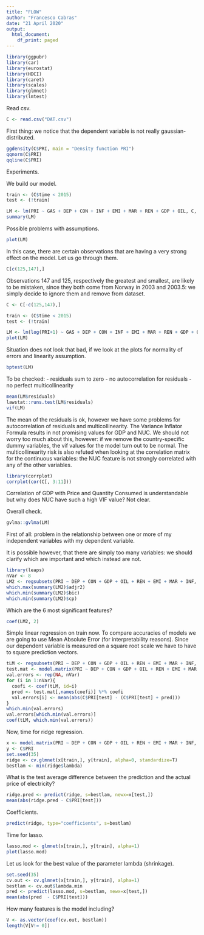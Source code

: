 ```yaml
---
title: "FLOW"
author: "Francesco Cabras"
date: "21 April 2020"
output:
  html_document:
    df_print: paged
---
```

```r
library(ggpubr)
library(car)
library(eurostat)
library(HDCI)
library(caret)
library(scales)
library(glmnet)
library(lmtest)
```

Read csv.

```r
C <- read.csv("DAT.csv")
```

First thing: we notice that the dependent variable is not really gaussian-distributed.

```r
ggdensity(C$PRI, main = "Density function PRI")
qqnorm(C$PRI)
qqline(C$PRI)
```
Experiments.

We build our model.

```r
train <- (C$time < 2015)
test <- (!train)

LM <- lm(PRI ~ GAS + DEP + CON + INF + EMI + MAR + REN + GDP + OIL, C, subset=train)
summary(LM)
```

Possible problems with assumptions. 

```r
plot(LM)
```

In this case, there are certain observations that are having a very strong effect on the model.
Let us go through them. 

```r
C[c(125,147),]
```

Observations 147 and 125, respectively the greatest and smallest, are likely to be mistaken, since they both come from Norway in 2003 and 2003.5: we simply decide to ignore them and remove from dataset.

```r
C <- C[-c(125,147),]

train <- (C$time < 2015)
test <- (!train)

LM <- lm(log(PRI+1) ~ GAS + DEP + CON + INF + EMI + MAR + REN + GDP + OIL, C, subset=train)
plot(LM)
```

Situation does not look that bad, if we look at the plots for normality of errors and linearity assumption.

```r
bptest(LM)
```

To be checked:
- residuals sum to zero
- no autocorrelation for residuals
- no perfect multicollinearity

```r
mean(LM$residuals)
lawstat::runs.test(LM$residuals)
vif(LM)
```

The mean of the residuals is ok, however we have some problems for autocorrelation of residuals and multicollinearity. The Variance Inflator Formula results in not promising values for GDP and NUC. We should not worry too much about this, however: if we remove the country-specific dummy variables, the vif values for the model turn out to be normal. The multicollinearity risk is also refuted when looking at the correlation matrix for the continuous variables: the NUC feature is not strongly correlated with any of the other variables.

```r
library(corrplot)
corrplot(cor(C[, 3:11]))
```

Correlation of GDP with Price and Quantity Consumed is understandable but why does NUC have such a high VIF value? Not clear.

Overall check.

```r
gvlma::gvlma(LM)
```

First of all: problem in the relationship between one or more of my independent variables with my dependent variable.

It is possible however, that there are simply too many variables: we should clarify which are important and which instead are not.

```R
library(leaps)
nVar <- 8
LM2 <- regsubsets(PRI ~ DEP + CON + GDP + OIL + REN + EMI + MAR + INF, C, nvmax = nVar)
which.max(summary(LM2)$adjr2)
which.min(summary(LM2)$bic)
which.min(summary(LM2)$cp)
```

Which are the 6 most significant features?

```r
coef(LM2, 2)
```

Simple linear regression on train now. To compare accuracies of models we are going to use Mean Absolute Error (for interpretability reasons). Since our dependent variable is measured on a square root scale we have to have to square prediction vectors.

```R
tLM <- regsubsets(PRI ~ DEP + CON + GDP + OIL + REN + EMI + MAR + INF, C, subset=train, nvmax = nVar)
test.mat <- model.matrix(PRI ~ DEP + CON + GDP + OIL + REN + EMI + MAR + INF, data=C[test,])
val.errors <- rep(NA, nVar)
for (i in 1:nVar){
  coefi <- coef(tLM, id=i)
  pred <- test.mat[,names(coefi)] %*% coefi
  val.errors[i] <- mean(abs(C$PRI[test] - (C$PRI[test] + pred)))
}
which.min(val.errors)
val.errors[which.min(val.errors)]
coef(tLM, which.min(val.errors))
```

Now, time for ridge regression.

```r
x <- model.matrix(PRI ~ DEP + CON + GDP + OIL + REN + EMI + MAR + INF, C)[,-1]
y <- C$PRI
set.seed(35)
ridge <- cv.glmnet(x[train,], y[train], alpha=0, standardize=T)
bestlam <- min(ridge$lambda)
```

What is the test average difference between the prediction and the actual price of electricity?

```r
ridge.pred <- predict(ridge, s=bestlam, newx=x[test,])
mean(abs(ridge.pred - C$PRI[test]))
```

Coefficients.

```r
predict(ridge, type="coefficients", s=bestlam)
```

Time for lasso.

```r
lasso.mod <- glmnet(x[train,], y[train], alpha=1)
plot(lasso.mod)
```

Let us look for the best value of the parameter lambda (shrinkage).

```r
set.seed(35)
cv.out <- cv.glmnet(x[train,], y[train], alpha=1)
bestlam <- cv.out$lambda.min
pred <- predict(lasso.mod, s=bestlam, newx=x[test,])
mean(abs(pred  - C$PRI[test]))
```

How many features is the model including?

```r
V <- as.vector(coef(cv.out, bestlam))
length(V[V!= 0])
```